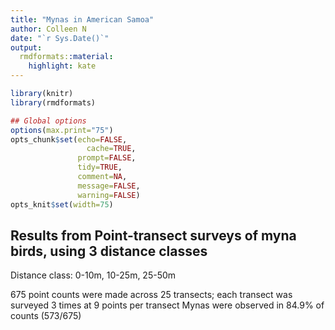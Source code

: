 ```yaml
---
title: "Mynas in American Samoa"
author: Colleen N
date: "`r Sys.Date()`"
output:
  rmdformats::material:
    highlight: kate
---
```



```r
library(knitr)
library(rmdformats)

## Global options
options(max.print="75")
opts_chunk$set(echo=FALSE,
	             cache=TRUE,
               prompt=FALSE,
               tidy=TRUE,
               comment=NA,
               message=FALSE,
               warning=FALSE)
opts_knit$set(width=75)
```

## Results from Point-transect surveys of myna birds, using 3 distance classes
Distance class: 0-10m, 10-25m, 25-50m

675 point counts were made across 25 transects; each transect was surveyed 3 times at 9 points per transect
Mynas were observed in 84.9% of counts (573/675)
